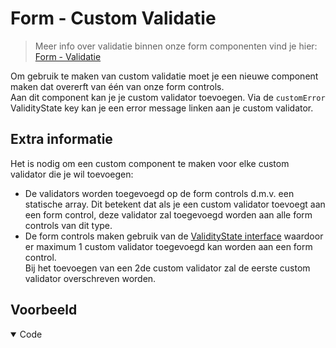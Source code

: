 
# Form - Custom Validatie
> Meer info over validatie binnen onze form componenten vind je hier: [Form - Validatie](/docs/ontwerp-form-validation--documentatie)

Om gebruik te maken van custom validatie moet je een nieuwe component maken dat overerft van één van onze form controls.<br/>
Aan dit component kan je je custom validator toevoegen. Via de `customError` ValidityState key kan je een error message linken aan je custom validator.

## Extra informatie

Het is nodig om een custom component te maken voor elke custom validator die je wil toevoegen:<br/>
- De validators worden toegevoegd op de form controls d.m.v. een statische array. Dit betekent dat als je een custom validator toevoegt aan een form control, deze validator zal toegevoegd worden aan alle form controls van dit type.<br/>
- De form controls maken gebruik van de [ValidityState interface](https://developer.mozilla.org/en-US/docs/Web/API/ValidityState) waardoor er maximum 1 custom validator toegevoegd kan worden aan een form control.<br/>
Bij het toevoegen van een 2de custom validator zal de eerste custom validator overschreven worden.<br/>

## Voorbeeld

<Canvas of={customValidationStories.CustomValidation} sourceState='none' />

<details open>
    <summary>Code</summary>
    <Source code={customValidationSource} language="ts" dark={true} />
</details>

